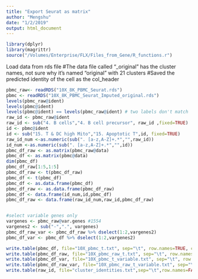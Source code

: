 ```yaml
---
title: "Export Seurat as matrix"
author: "Mengshu"
date: "1/2/2019"
output: html_document
---
```

```r
library(dplyr)
library(magrittr)
source("/Volumes/Enterprise/FLX/Files_from_Gene/R_functions.r")
```

Load data from rds file
#The data file called "_original" has the cluster names, not sure why it's named "original" with 21 clusters
#Saved the predicted identity of the cell as the col_header
```r
pbmc_raw<- readRDS("10X_8K_PBMC_Seurat.rds")
pbmc <- readRDS("10X_8K_PBMC_Seurat_Imputed_original.rds")
levels(pbmc_raw@ident)
levels(pbmc@ident)
levels(pbmc@ident) == levels(pbmc_raw@ident) # two labels don't match
raw_id <- pbmc_raw@ident 
raw_id <- sub("4. B cells","4. B cell precursor", raw_id ,fixed=TRUE)
id <- pbmc@ident
id <- sub("15. T & DC high Mito","15. Apoptotic T",id, fixed=TRUE)
raw_id_num <-as.numeric(sub(". [a-z,A-Z]+.*","",raw_id))
id_num <-as.numeric(sub(". [a-z,A-Z]+.*","",id))
pbmc_df_raw <- as.matrix(pbmc_raw@data)
pbmc_df <- as.matrix(pbmc@data)
dim(pbmc_df)
pbmc_df_raw[1:5,1:5]
pbmc_df_raw <- t(pbmc_df_raw)
pbmc_df <- t(pbmc_df)
pbmc_df <- as.data.frame(pbmc_df)
pbmc_df_raw <- as.data.frame(pbmc_df_raw)
pbmc_df <- data.frame(id_num,id,pbmc_df)
pbmc_df_raw <- data.frame(raw_id_num,raw_id,pbmc_df_raw)


#select variable genes only
vargenes <- pbmc_raw@var.genes #1554
vargenes2 <- sub("-",".", vargenes)
pbmc_df_raw_var <- pbmc_df_raw %>% dselect(1:2,vargenes2)
pbmc_df_var <- pbmc_df %>% dselect(1:2,vargenes2)
```

```r
write.table(pbmc_df, file="10X_pbmc_t.txt", sep="\t", row.names=TRUE, col.names=TRUE)
write.table(pbmc_df_raw, file="10X_pbmc_raw_t.txt", sep="\t", row.names=TRUE, col.names=TRUE)
write.table(pbmc_df_var, file="10X_pbmc_t_variable.txt", sep="\t", row.names=TRUE, col.names=TRUE)
write.table(pbmc_df_raw_var, file="10X_pbmc_raw_t_variable.txt", sep="\t", row.names=TRUE, col.names=TRUE)
write.table(raw_id, file="cluster_identities.txt",sep="\t",row.names=FALSE, col.names=FALSE)
```

